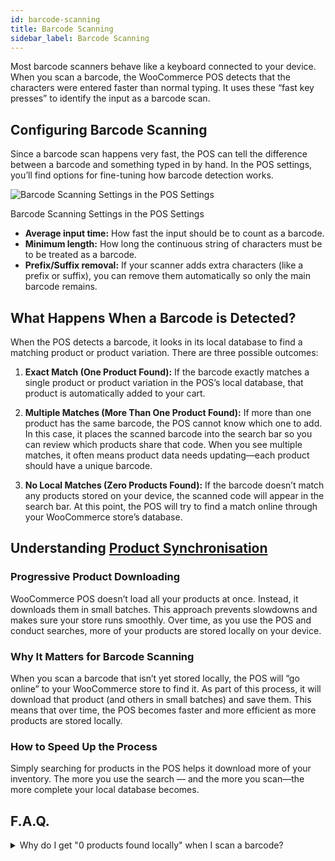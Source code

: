 ```yaml
---
id: barcode-scanning
title: Barcode Scanning
sidebar_label: Barcode Scanning
---
```



Most barcode scanners behave like a keyboard connected to your device. 
When you scan a barcode, the WooCommerce POS detects that the characters were entered faster than normal typing. 
It uses these “fast key presses” to identify the input as a barcode scan.

## Configuring Barcode Scanning

Since a barcode scan happens very fast, the POS can tell the difference between a barcode and something typed in by hand. 
In the POS settings, you’ll find options for fine-tuning how barcode detection works. 

<div class="image-container">
  <Image
    alt="Barcode Scanning Settings in the POS Settings"
    img="/img/barcode-scanning-settings.png"
    style={{maxHeight: 500}}
  />
  <p class="image-caption">
    Barcode Scanning Settings in the POS Settings
  </p>
</div>

- **Average input time:** How fast the input should be to count as a barcode.
- **Minimum length:** How long the continuous string of characters must be to be treated as a barcode.
- **Prefix/Suffix removal:** If your scanner adds extra characters (like a prefix or suffix), you can remove them automatically so only the main barcode remains.

## What Happens When a Barcode is Detected?

When the POS detects a barcode, it looks in its local database to find a matching product or product variation. 
There are three possible outcomes:

1. **Exact Match (One Product Found):**
   If the barcode exactly matches a single product or product variation in the POS’s local database, that product is automatically added to your cart.

2. **Multiple Matches (More Than One Product Found):**
   If more than one product has the same barcode, the POS cannot know which one to add. 
   In this case, it places the scanned barcode into the search bar so you can review which products share that code. 
   When you see multiple matches, it often means product data needs updating—each product should have a unique barcode.

3. **No Local Matches (Zero Products Found):**
   If the barcode doesn’t match any products stored on your device, the scanned code will appear in the search bar. 
   At this point, the POS will try to find a match online through your WooCommerce store’s database.

## Understanding [Product Synchronisation](./sync.mdx)

### Progressive Product Downloading

WooCommerce POS doesn’t load all your products at once. 
Instead, it downloads them in small batches. 
This approach prevents slowdowns and makes sure your store runs smoothly. 
Over time, as you use the POS and conduct searches, more of your products are stored locally on your device.

### Why It Matters for Barcode Scanning

When you scan a barcode that isn’t yet stored locally, the POS will “go online” to your WooCommerce store to find it. 
As part of this process, it will download that product (and others in small batches) and save them. 
This means that over time, the POS becomes faster and more efficient as more products are stored locally.

### How to Speed Up the Process

Simply searching for products in the POS helps it download more of your inventory. 
The more you use the search — and the more you scan—the more complete your local database becomes.

## F.A.Q.

<details>

<summary>Why do I get "0 products found locally" when I scan a barcode?</summary>

Not all products are available locally right from the start. 
The POS gradually downloads products from your online store and stores them on your device. 
If the product you just scanned isn’t stored yet, the search triggers the POS to look it up online and then download it so it’s available in the future.

</details>
